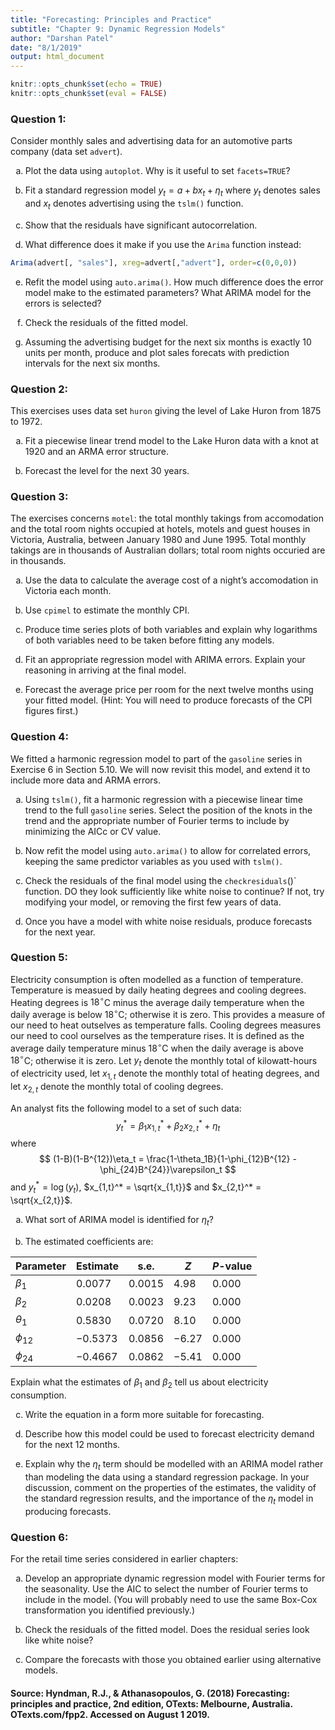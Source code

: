 ```yaml
---
title: "Forecasting: Principles and Practice"
subtitle: "Chapter 9: Dynamic Regression Models"
author: "Darshan Patel"
date: "8/1/2019"
output: html_document
---
```


```r
knitr::opts_chunk$set(echo = TRUE)
knitr::opts_chunk$set(eval = FALSE)
```

### Question 1: 
Consider monthly sales and advertising data for an automotive parts company (data set `advert`).

(a) Plot the data using `autoplot`. Why is it useful to set `facets=TRUE`?

(b) Fit a standard regression model $y_t = a + bx_t + \eta_t$ where $y_t$ denotes sales and $x_t$ denotes advertising using the `tslm()` function.

(c) Show that the residuals have significant autocorrelation.

(d) What difference does it make if you use the `Arima` function instead:
```r
Arima(advert[, "sales"], xreg=advert[,"advert"], order=c(0,0,0))
```

(e) Refit the model using `auto.arima()`. How much difference does the error model make to the estimated parameters? What ARIMA model for the errors is selected?

(f) Check the residuals of the fitted model.

(g) Assuming the advertising budget for the next six months is exactly $10$ units per month, produce and plot sales forecats with prediction intervals for the next six months.


### Question 2:
This exercises uses data set `huron` giving the level of Lake Huron from $1875$ to $1972$.

(a) Fit a piecewise linear trend model to the Lake Huron data with a knot at $1920$ and an ARMA error structure.

(b) Forecast the level for the next $30$ years.


### Question 3: 
The exercises concerns `motel`: the total monthly takings from accomodation and the total room nights occupied at hotels, motels and guest houses in Victoria, Australia, between January $1980$ and June $1995$. Total monthly takings are in thousands of Australian dollars; total room nights occuried are in thousands.

(a) Use the data to calculate the average cost of a night's accomodation in Victoria each month.

(b) Use `cpimel` to estimate the monthly CPI.

(c) Produce time series plots of both variables and explain why logarithms of both variables need to be taken before fitting any models.

(d) Fit an appropriate regression model with ARIMA errors. Explain your reasoning in arriving at the final model.

(e) Forecast the average price per room for the next twelve months using your fitted model. (Hint: You will need to produce forecasts of the CPI figures first.)


### Question 4: 
We fitted a harmonic regression model to part of the `gasoline` series in Exercise $6$ in Section 5.10. We will now revisit this model, and extend it to include more data and ARMA errors.

(a) Using `tslm()`, fit a harmonic regression with a piecewise linear time trend to the full `gasoline` series. Select the position of the knots in the trend and the appropriate number of Fourier terms to include by minimizing the AICc or CV value.

(b) Now refit the model using `auto.arima()` to allow for correlated errors, keeping the same predictor variables as you used with `tslm()`. 

(c) Check the residuals of the final model using the `checkresiduals`()` function. DO they look sufficiently like white noise to continue? If not, try modifying your model, or removing the first few years of data.

(d) Once you have a model with white noise residuals, produce forecasts for the next year.


### Question 5:
Electricity consumption is often modelled as a function of temperature. Temperature is measued by daily heating degrees and cooling degrees. Heating degrees is $18^\circ$C minus the average daily temperature when the daily average is below $18^\circ$C; otherwise it is zero. This provides a measure of our need to heat outselves as temperature falls. Cooling degrees measures our need to cool ourselves as the temperature rises. It is defined as the average daily temperature minus $18^\circ$C when the daily average is above $18^\circ$C; otherwise it is zero. Let $y_t$ denote the monthly total of kilowatt-hours of electricity used, let $x_{1,t}$ denote the monthly total of heating degrees, and let $x_{2,t}$ denote the monthly total of cooling degrees.

An analyst fits the following model to a set of such data:
$$ y_t^* = \beta_1x_{1,t}^* + \beta_2x_{2,t}^* + \eta_t $$ 
where
$$ (1-B)(1-B^{12})\eta_t = \frac{1-\theta_1B}{1-\phi_{12}B^{12} - \phi_{24}B^{24}}\varepsilon_t $$ 
and $y_t^* = \log(y_t)$, $x_{1,t}^* = \sqrt{x_{1,t}}$ and $x_{2,t}^* = \sqrt{x_{2,t}}$.

(a) What sort of ARIMA model is identified for $\eta_t$?

(b) The estimated coefficients are:

| Parameter | Estimate | s.e. | $Z$ | $P$-value |
|-----------|------------|--------|------|-------|
| $\beta_1$ | $0.0077$ | $0.0015$ | $4.98$ | $0.000$ |
| $\beta_2$ | $0.0208$ | $0.0023$ | $9.23$ | $0.000$ |
| $\theta_1$ | $0.5830$ | $0.0720$ | $8.10$ | $0.000$ |
| $\phi_{12}$ | $-0.5373$ | $0.0856$ | $-6.27$ | $0.000$ |
| $\phi_{24}$ | $-0.4667$ | $0.0862$ | $-5.41$ | $0.000$ |

Explain what the estimates of $\beta_1$ and $\beta_2$ tell us about electricity consumption.

(c) Write the equation in a form more suitable for forecasting.

(d) Describe how this model could be used to forecast electricity demand for the next $12$ months.

(e) Explain why the $\eta_t$ term should be modelled with an ARIMA model rather than modeling the data using a standard regression package. In your discussion, comment on the properties of the estimates, the validity of the standard regression results, and the importance of the $\eta_t$ model in producing forecasts.


### Question 6:
For the retail time series considered in earlier chapters:

(a) Develop an appropriate dynamic regression model with Fourier terms for the seasonality. Use the AIC to select the number of Fourier terms to include in the model. (You will probably need to use the same Box-Cox transformation you identified previously.)

(b) Check the residuals of the fitted model. Does the residual series look like white noise?

(c) Compare the forecasts with those you obtained earlier using alternative models.









#### Source: Hyndman, R.J., & Athanasopoulos, G. (2018) Forecasting: principles and practice, 2nd edition, OTexts: Melbourne, Australia. OTexts.com/fpp2. Accessed on August 1 2019.
